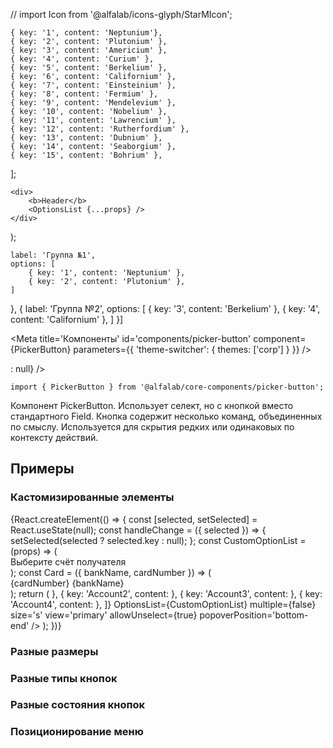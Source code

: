 // import Icon from '@alfalab/icons-glyph/StarMIcon';



    { key: '1', content: 'Neptunium'},
    { key: '2', content: 'Plutonium' },
    { key: '3', content: 'Americium' },
    { key: '4', content: 'Curium' },
    { key: '5', content: 'Berkelium' },
    { key: '6', content: 'Californium' },
    { key: '7', content: 'Einsteinium' },
    { key: '8', content: 'Fermium' },
    { key: '9', content: 'Mendelevium' },
    { key: '10', content: 'Nobelium' },
    { key: '11', content: 'Lawrencium' },
    { key: '12', content: 'Rutherfordium' },
    { key: '13', content: 'Dubnium' },
    { key: '14', content: 'Seaborgium' },
    { key: '15', content: 'Bohrium' },
];

    <div>
        <b>Header</b>
        <OptionsList {...props} />
    </div>
);

    label: 'Группа №1',
    options: [
        { key: '1', content: 'Neptunium' },
        { key: '2', content: 'Plutonium' },
    ]
},
{
    label: 'Группа №2',
    options: [
        { key: '3', content: 'Berkelium' },
        { key: '4', content: 'Californium' },
    ]
}]

<Meta
    title='Компоненты'
    id='components/picker-button'
    component={PickerButton}
    parameters={{ 'theme-switcher': { themes: ['corp'] } }}
/>


<!-- Canvas -->

<Story name='PickerButton'>
    <PickerButton
        options={options}
        label={text('label', 'some label')}
        size={select('size', ['xs', 's', 'm'], 'm')}
        view={select('view', ['link', 'filled', 'primary', 'secondary', 'outlined', 'ghost'], 'secondary')}
        disabled={boolean('disabled', false)}
        loading={boolean('loading', false)}
        leftAddons={boolean('has left icon', false) ? <Icon/> : null}
    />
</Story>


<!-- Docs -->

<ComponentHeader
    name='PickerButton'
    version={version}
    package='@alfalab/core-components/picker-button'
    stage={1}
/>

```tsx
import { PickerButton } from '@alfalab/core-components/picker-button';
```

Компонент PickerButton. Использует селект, но с кнопкой вместо стандартного Field.
Кнопка содержит несколько команд, объединенных по смыслу. Используется для скрытия редких или одинаковых по контексту действий.

<PickerButton options={options} label='Picker Button' />

## Примеры

### Кастомизированные элементы
<div style={containerStyle}>
    <PickerButton label='Custom OptionList' options={options} OptionsList={customOptionList}/>
    <PickerButton label='Grouped options' options={groupedOptions} />
    {React.createElement(() => {
        const [selected, setSelected] = React.useState(null);
        const handleChange = ({ selected }) => {
            setSelected(selected ? selected.key : null);
        };
        const CustomOptionList = (props) => (
            <div>
                <span style={{ display: 'inline-block', color: '#b6bcc3', fontSize: '14px', padding: '16px 24px' }}>
                    Выберите счёт получателя
                </span>
                <OptionsList {...props} />
            </div>
        );
        const Card = ({ bankName, cardNumber }) => (
            <div style={{ display: 'flex', flexDirection: 'column', fontSize: '16px', padding: '8px 0', whiteSpace: 'nowrap' }}>
                <span>{cardNumber}</span>
                <span style={{ color: '#b6bcc3'}}>{bankName}</span>
            </div>
        );
        return (
            <PickerButton
                label='Custom options'
                selected={selected}
                onChange={handleChange}
                options={[
                    { key: 'Account1', content: <Card bankName='Сбербанк' cardNumber='40817 810 3 0130 0000001' /> },
                    { key: 'Account2', content: <Card bankName='Промсвязьбанк' cardNumber='40817 810 3 0130 0000001' /> },
                    { key: 'Account3', content: <Card bankName='ВТБ' cardNumber='40817 810 3 0130 0000002' /> },
                    { key: 'Account4', content: <Card bankName='Тинькофф' cardNumber='40817 810 3 0130 0000003' /> },
                ]}
                OptionsList={CustomOptionList}
                multiple={false}
                size='s'
                view='primary'
                allowUnselect={true}
                popoverPosition='bottom-end'
            />
        );
    })}
</div>

### Разные размеры
<Preview>
    <div style={containerStyle}>
        <PickerButton label='Secondary xs' options={options} size='xs' />
        <PickerButton label='Secondary s' options={options} size='s' />
        <PickerButton label='Secondary m' options={options} size='m' />
    </div>
</Preview>

### Разные типы кнопок
<Preview>
    <div style={containerStyle}>
        <PickerButton label='Primary m' options={options} view='primary' />
        <PickerButton label='Outlined m' options={options} view='outlined' />
        <PickerButton label='Ghost m' options={options} view='ghost' />
    </div>
</Preview>

### Разные состояния кнопок
<Preview>
    <div style={containerStyle}>
        <PickerButton label='Secondary disabled' options={options} disabled={true} />
        <PickerButton label='Secondary loading' options={options} loading={true} />
    </div>
</Preview>

### Позиционирование меню
<Preview>
    <div style={containerStyle}>
        <PickerButton label='start' options={options} popoverPosition='bottom-start' size='xs' />
        <PickerButton label='center' options={options} popoverPosition='bottom' size='xs'/>
        <PickerButton label='end' options={options} popoverPosition='bottom-end' size='xs' />
    </div>
</Preview>

<Props of={PickerButton} />
